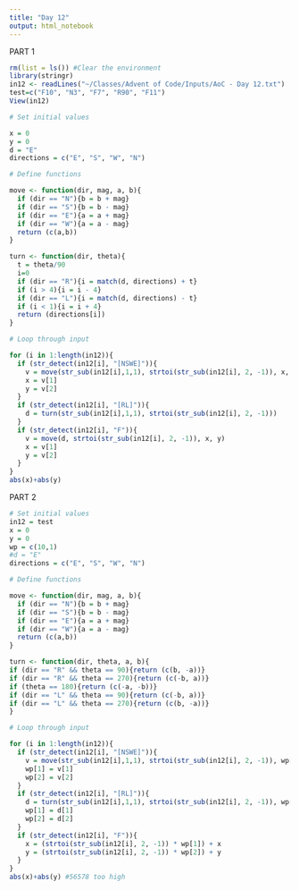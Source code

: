```yaml
---
title: "Day 12"
output: html_notebook
---
```

PART 1

```r
rm(list = ls()) #Clear the environment
library(stringr)
in12 <- readLines("~/Classes/Advent of Code/Inputs/AoC - Day 12.txt")
test=c("F10", "N3", "F7", "R90", "F11")
View(in12)

# Set initial values

x = 0
y = 0
d = "E"
directions = c("E", "S", "W", "N")

# Define functions

move <- function(dir, mag, a, b){
  if (dir == "N"){b = b + mag}
  if (dir == "S"){b = b - mag}
  if (dir == "E"){a = a + mag}
  if (dir == "W"){a = a - mag}
  return (c(a,b))
}

turn <- function(dir, theta){
  t = theta/90
  i=0
  if (dir == "R"){i = match(d, directions) + t}
  if (i > 4){i = i - 4}
  if (dir == "L"){i = match(d, directions) - t}
  if (i < 1){i = i + 4}  
  return (directions[i])
}

# Loop through input

for (i in 1:length(in12)){
  if (str_detect(in12[i], "[NSWE]")){
    v = move(str_sub(in12[i],1,1), strtoi(str_sub(in12[i], 2, -1)), x, y)
    x = v[1]
    y = v[2]
  }
  if (str_detect(in12[i], "[RL]")){
    d = turn(str_sub(in12[i],1,1), strtoi(str_sub(in12[i], 2, -1)))
  }
  if (str_detect(in12[i], "F")){
    v = move(d, strtoi(str_sub(in12[i], 2, -1)), x, y)
    x = v[1]
    y = v[2]
  }
}
abs(x)+abs(y) 
```
PART 2

```r
# Set initial values
in12 = test
x = 0
y = 0
wp = c(10,1)
#d = "E"
directions = c("E", "S", "W", "N")

# Define functions

move <- function(dir, mag, a, b){
  if (dir == "N"){b = b + mag}
  if (dir == "S"){b = b - mag}
  if (dir == "E"){a = a + mag}
  if (dir == "W"){a = a - mag}
  return (c(a,b))
}

turn <- function(dir, theta, a, b){
if (dir == "R" && theta == 90){return (c(b, -a))}
if (dir == "R" && theta == 270){return (c(-b, a))}
if (theta == 180){return (c(-a, -b))}
if (dir == "L" && theta == 90){return (c(-b, a))}
if (dir == "L" && theta == 270){return (c(b, -a))}
}

# Loop through input

for (i in 1:length(in12)){
  if (str_detect(in12[i], "[NSWE]")){
    v = move(str_sub(in12[i],1,1), strtoi(str_sub(in12[i], 2, -1)), wp[1], wp[2])
    wp[1] = v[1]
    wp[2] = v[2]
  }
  if (str_detect(in12[i], "[RL]")){
    d = turn(str_sub(in12[i],1,1), strtoi(str_sub(in12[i], 2, -1)), wp[1], wp[2])
    wp[1] = d[1]
    wp[2] = d[2]
  }
  if (str_detect(in12[i], "F")){
    x = (strtoi(str_sub(in12[i], 2, -1)) * wp[1]) + x
    y = (strtoi(str_sub(in12[i], 2, -1)) * wp[2]) + y
  }
}
abs(x)+abs(y) #56578 too high
```

